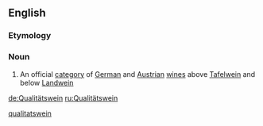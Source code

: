 ==English==

===Etymology===
{{etyl|de}}

===Noun===
{{en-noun}}

# An official [[category]] of [[German]] and [[Austrian]] [[wine]]s above [[Tafelwein]] and below [[Landwein]]

[[Category:English words spelled with diacritics|qualitatswein]]

[[de:Qualitätswein]]
[[ru:Qualitätswein]]